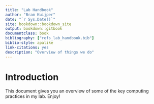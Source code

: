 ```yaml
---
title: "Lab Handbook"
author: "Bram Kuijper"
date: "`r Sys.Date()`"
site: bookdown::bookdown_site
output: bookdown::gitbook
documentclass: book
bibliography: ["refs_lab_handbook.bib"]
biblio-style: apalike
link-citations: yes
description: "Overview of things we do"
---
```


# Introduction
This document gives you an overview of some of the key computing practices in my lab. Enjoy!
